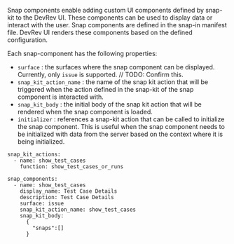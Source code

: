 Snap components enable adding custom UI components defined by snap-kit to the DevRev UI. 
These components can be used to display data or interact with the user. 
Snap components are defined in the snap-in manifest file. DevRev UI renders these components based on the defined configuration.

Each snap-component has the following properties:
- `surface` : the surfaces where the snap component can be displayed. Currently, only `issue` is supported. // TODO: Confirm this.
- `snap_kit_action_name` : the name of the snap kit action that will be triggered when the action defined in the snap-kit of the snap component is interacted with.
- `snap_kit_body` : the initial body of the snap kit action that will be rendered when the snap component is loaded.
- `initializer` : references a snap-kit action that can be called to initialize the snap component. This is useful when the snap component needs to be initialized with data from the server based on the context where it is being initialized.


```
snap_kit_actions:
  - name: show_test_cases
    function: show_test_cases_or_runs

snap_components:
  - name: show_test_cases
    display_name: Test Case Details
    description: Test Case Details
    surface: issue
    snap_kit_action_name: show_test_cases
    snap_kit_body: 
      {
        "snaps":[]
      }
  
```